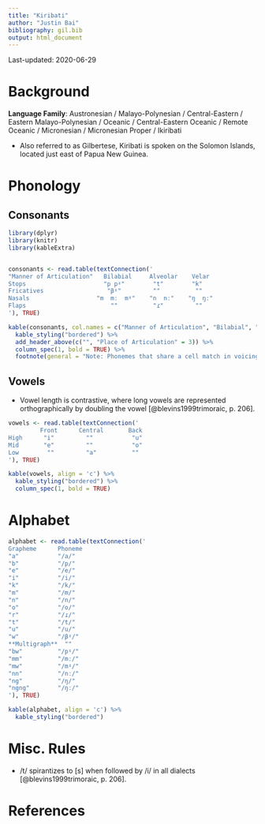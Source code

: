 ```yaml
---
title: "Kiribati"
author: "Justin Bai"
bibliography: gil.bib
output: html_document
---
```


Last-updated: 2020-06-29

# Background

**Language Family**: Austronesian / Malayo-Polynesian / Central-Eastern / Eastern Malayo-Polynesian / Oceanic / Central-Eastern Oceanic / Remote Oceanic / Micronesian / Micronesian Proper / Ikiribati

* Also referred to as Gilbertese, Kiribati is spoken on the Solomon Islands, located just east of Papua New Guinea.

# Phonology

## Consonants

```r

library(dplyr)
library(knitr)
library(kableExtra)


consonants <- read.table(textConnection('
"Manner of Articulation"   Bilabial     Alveolar    Velar
Stops                      "p pˠ"        "t"        "k"       
Fricatives                  "βˠ"         ""          ""
Nasals                   "m  mː  mˠ"    "n  nː"    "ŋ  ŋː"
Flaps                        ""          "ɾ"         ""
'), TRUE)

kable(consonants, col.names = c("Manner of Articulation", "Bilabial", "Alveolar", "Velar"), align = 'c') %>%
  kable_styling("bordered") %>%
  add_header_above(c("", "Place of Articulation" = 3)) %>%
  column_spec(1, bold = TRUE) %>%
  footnote(general = "Note: Phonemes that share a cell match in voicing. Those transcribed with /ˠ/ are velarized and those transcribed with /ː/ are phonemically long.", general_title = "")
```

## Vowels

* Vowel length is contrastive, where long vowels are represented orthographically by doubling the vowel [@blevins1999trimoraic, p. 206].

```r

vowels <- read.table(textConnection('
         Front      Central       Back
High      "i"         ""           "u"
Mid       "e"         ""           "o"
Low        ""         "a"          ""
'), TRUE)

kable(vowels, align = 'c') %>%
  kable_styling("bordered") %>%
  column_spec(1, bold = TRUE)
```   

# Alphabet


```r

alphabet <- read.table(textConnection('
Grapheme      Phoneme
"a"           "/a/"   
"b"           "/p/"
"e"           "/e/"
"i"           "/i/"
"k"           "/k/"
"m"           "/m/"
"n"           "/n/"
"o"           "/o/"
"r"           "/ɾ/"
"t"           "/t/"
"u"           "/u/"
"w"           "/βˠ/"
**Multigraph**  ""
"bw"          "/pˠ/"
"mm"          "/mː/"
"mw"          "/mˠ/"
"nn"          "/nː/"
"ng"          "/ŋ/"
"ngng"        "/ŋː/"
'), TRUE)

kable(alphabet, align = 'c') %>%
  kable_styling("bordered")
```

# Misc. Rules

* /t/ spirantizes to [s] when followed by /i/ in all dialects [@blevins1999trimoraic, p. 206].

# References
